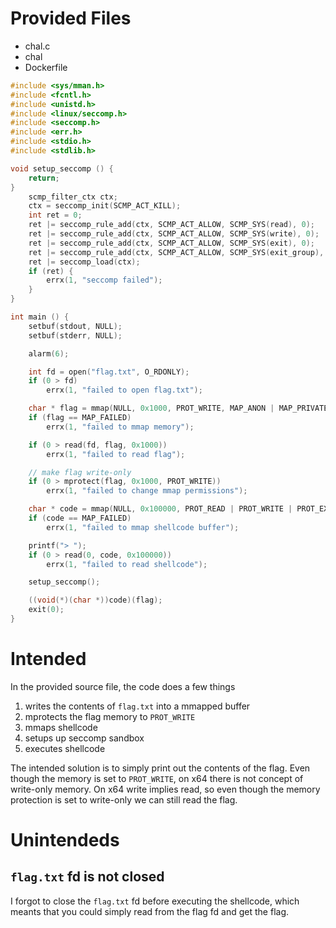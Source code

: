 
# Provided Files
- chal.c
- chal
- Dockerfile

```c filename="chal.c"
#include <sys/mman.h>
#include <fcntl.h>
#include <unistd.h>
#include <linux/seccomp.h>
#include <seccomp.h>
#include <err.h>
#include <stdio.h>
#include <stdlib.h>

void setup_seccomp () {
    return;
}
    scmp_filter_ctx ctx;
    ctx = seccomp_init(SCMP_ACT_KILL);
    int ret = 0;
    ret |= seccomp_rule_add(ctx, SCMP_ACT_ALLOW, SCMP_SYS(read), 0);
    ret |= seccomp_rule_add(ctx, SCMP_ACT_ALLOW, SCMP_SYS(write), 0);
    ret |= seccomp_rule_add(ctx, SCMP_ACT_ALLOW, SCMP_SYS(exit), 0);
    ret |= seccomp_rule_add(ctx, SCMP_ACT_ALLOW, SCMP_SYS(exit_group), 0);
    ret |= seccomp_load(ctx);
    if (ret) {
        errx(1, "seccomp failed");
    }
}

int main () {
    setbuf(stdout, NULL);
    setbuf(stderr, NULL);

    alarm(6);

    int fd = open("flag.txt", O_RDONLY);
    if (0 > fd)
        errx(1, "failed to open flag.txt");

    char * flag = mmap(NULL, 0x1000, PROT_WRITE, MAP_ANON | MAP_PRIVATE, -1, 0);
    if (flag == MAP_FAILED)
        errx(1, "failed to mmap memory");

    if (0 > read(fd, flag, 0x1000))
        errx(1, "failed to read flag");

    // make flag write-only
    if (0 > mprotect(flag, 0x1000, PROT_WRITE))
        errx(1, "failed to change mmap permissions");

    char * code = mmap(NULL, 0x100000, PROT_READ | PROT_WRITE | PROT_EXEC, MAP_ANON | MAP_PRIVATE, -1, 0);
    if (code == MAP_FAILED)
        errx(1, "failed to mmap shellcode buffer");

    printf("> ");
    if (0 > read(0, code, 0x100000))
        errx(1, "failed to read shellcode");

    setup_seccomp();

    ((void(*)(char *))code)(flag);
    exit(0);
}
```

# Intended
In the provided source file, the code does a few things

1. writes the contents of `flag.txt` into a mmapped buffer
2. mprotects the flag memory to `PROT_WRITE`
3. mmaps shellcode
4. setups up seccomp sandbox
5. executes shellcode

The intended solution is to simply print out the contents of the flag. Even
though the memory is set to `PROT_WRITE`, on x64 there is not concept of
write-only memory. On x64 write implies read, so even though the memory
protection is set to write-only we can still read the flag.

# Unintendeds

## `flag.txt` fd is not closed
I forgot to close the `flag.txt` fd before executing the shellcode, which
meants that you could simply read from the flag fd and get the flag.